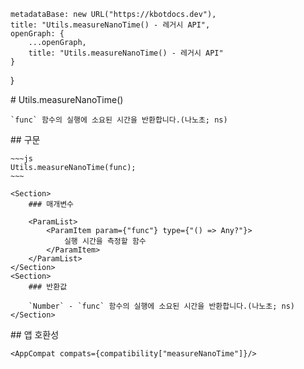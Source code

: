 
    metadataBase: new URL("https://kbotdocs.dev"),
    title: "Utils.measureNanoTime() - 레거시 API",
    openGraph: {
        ...openGraph,
        title: "Utils.measureNanoTime() - 레거시 API"
    }
}

<Section>
    # Utils.measureNanoTime()

    `func` 함수의 실행에 소요된 시간을 반환합니다.(나노초; ns)
</Section>
<Section>
    ## 구문

    ~~~js
    Utils.measureNanoTime(func);
    ~~~

    <Section>
        ### 매개변수

        <ParamList>
            <ParamItem param={"func"} type={"() => Any?"}>
                실행 시간을 측정할 함수
            </ParamItem>
        </ParamList>
    </Section>
    <Section>
        ### 반환값

        `Number` - `func` 함수의 실행에 소요된 시간을 반환합니다.(나노초; ns)
    </Section>
</Section>
<Section>
    ## 앱 호환성

    <AppCompat compats={compatibility["measureNanoTime"]}/>
</Section>